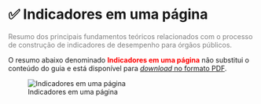 # ✅ Indicadores em uma página {.unnumbered}

[Resumo dos principais fundamentos teóricos relacionados com o processo de construção de indicadores de desempenho para órgãos públicos.]{style="color: gray"}

O resumo abaixo denominado [**Indicadores em uma página**]{style="color: red"} não substitui o conteúdo do guia e está disponível para [*download* no formato PDF](https://drive.google.com/file/d/1XEPbfm2wZVWjcKBw5oVUntZoBrNMQ55G/view?pli=1).

![Indicadores em uma página](img/cheatsheet.png)
